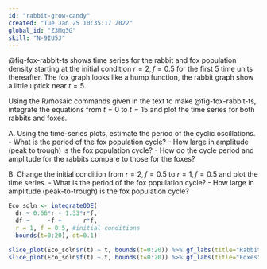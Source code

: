 ```yaml
---
id: "rabbit-grow-candy"
created: "Tue Jan 25 10:35:17 2022"
global_id: "Z3Mq3G"
skill: "N-9IU5J"
---
```


@fig-fox-rabbit-ts shows time series for the rabbit and fox population density starting at the initial condition $r=2, f=0.5$ for the first 5 time units thereafter. The fox graph looks like a hump function, the rabbit graph show a little uptick near $t=5$.

Using the R/mosaic commands given in the text to make @fig-fox-rabbit-ts, integrate the equations from $t=0$ to $t=15$ and plot the time series for both rabbits and foxes. 

A. Using the time-series plots, estimate the period of the cyclic oscillations. 
- What is the period of the fox population cycle? <!-- about 8 -->
- How large in amplitude (peak to trough) is the fox population cycle? <!-- about 1.1 -->
- How do the cycle period and amplitude for the rabbits compare to those for the foxes?

B. Change the initial condition from $r=2, f=0.5$ to $r=1, f=0.5$ and plot the time series.
- What is the period of the fox population cycle? <!-- still about 8 -->
- How large in amplitude (peak-to-trough) is the fox population cycle? <!-- very small, about 0.01 -->

```r
Eco_soln <- integrateODE(
  dr ~ 0.66*r - 1.33*r*f, 
  df ~     -f +      r*f,
  r = 1, f = 0.5, #initial conditions
  bounds(t=0:20), dt=0.1)

slice_plot(Eco_soln$r(t) ~ t, bounds(t=0:20)) %>% gf_labs(title="Rabbits")
slice_plot(Eco_soln$f(t) ~ t, bounds(t=0:20)) %>% gf_labs(title="Foxes")
```
